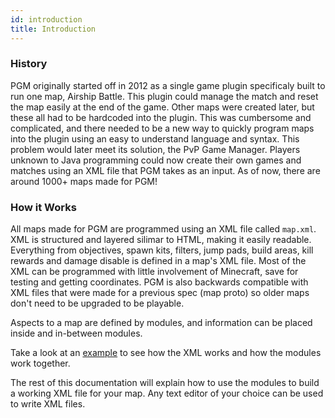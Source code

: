 ```yaml
---
id: introduction
title: Introduction
---
```


### History

PGM originally started off in 2012 as a single game plugin specificaly built to run one map, Airship Battle.
This plugin could manage the match and reset the map easily at the end of the game.
Other maps were created later, but these all had to be hardcoded into the plugin.
This was cumbersome and complicated, and there needed to be a new way to quickly program maps into the plugin using an easy to understand language and syntax.
This problem would later meet its solution, the PvP Game Manager.
Players unknown to Java programming could now create their own games and matches using an XML file that PGM takes as an input.
As of now, there are around 1000+ maps made for PGM!

### How it Works

All maps made for PGM are programmed using an XML file called `map.xml`.
XML is structured and layered silimar to HTML, making it easily readable.
Everything from objectives, spawn kits, filters, jump pads, build areas, kill rewards and damage disable is defined in a map's XML file.
Most of the XML can be programmed with little involvement of Minecraft, save for testing and getting coordinates.
PGM is also backwards compatible with XML files that were made for a previous spec (map proto) so older maps don't need to be upgraded to be playable.

Aspects to a map are defined by modules, and information can be placed inside and in-between modules.

Take a look at an [example](/docs/examples/airship-battle) to see how the XML works and how the modules work together.

The rest of this documentation will explain how to use the modules to build a working XML file for your map.
Any text editor of your choice can be used to write XML files.
